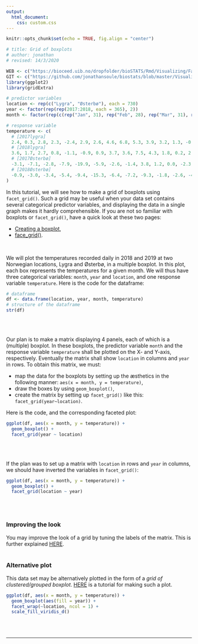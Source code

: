 ```yaml
---
output:
  html_document:
    css: custom.css
--- 
```


```r
knitr::opts_chunk$set(echo = TRUE, fig.align = "center")

# title: Grid of boxplots
# author: jonathan
# revised: 14/3/2020

WEB <- c("https://bioceed.uib.no/dropfolder/bioSTATS/Rmd/Visualizing/Faceted/grid-boxplots.html")
GIT <- c("https://github.com/jonathansoule/biostats/blob/master/Visualizing/Faceted/grid-boxplots.Rmd")
library(ggplot2)
library(gridExtra)

# predictor variables
location <- rep(c("Lygra", "Østerbø"), each = 730)
year <- factor(rep(rep(2017:2018, each = 365), 2))
month <- factor(rep(c(rep("Jan", 31), rep("Feb", 28), rep("Mar", 31), rep("Apr", 30), rep("May", 31), rep("Jun", 30), rep("Jul", 31), rep("Aug", 31), rep("Sep", 30), rep("Oct", 31), rep("Nov", 30), rep("Dec", 31)), 4), levels = c(month.abb))

# response variable
temperature <- c(
  # [2017lygra]
  2.4, 0.3, 2.8, 2.3, -2.4, 2.9, 2.6, 4.6, 6.8, 5.3, 3.9, 3.2, 1.3, -0.4, -3.7, -2.6, 3.6, 6.9, 8.2, 8.0, 5.7, 4.1, 4.6, 5.1, 7.1, 4.9, 3.0, 4.7, 5.1, 1.6, 2.1, 1.3, 4.7, 8.0, 6.1, 4.3, 3.7, -0.4, -2.8, -2.1, -0.9, 0.2, 0.4, 0.4, 0.7, 2.4, 5.5, 4.4, 5.0, 6.6, 6.6, 4.3, 4.3, 0.9, -0.9, 1.7, 4.4, 5.5, 4.2, 2.3, 2.2, 3.2, 2.8, 5.4, 2.4, -0.3, -0.5, 4.2, 3.6, 4.6, 6.7, 5.2, 6.7, 5.8, 5.6, 3.1, 1.1, 2.1, 5.2, 4.5, 2.1, 1.9, 5.1, 6.1, 7.1, 6.8, 6.2, 5.8, 6.0, 7.9, 8.1, 7.2, 8.3, 7.0, 5.8, 5.8, 7.3, 8.2, 7.4, 4.3, 3.5, 6.2, 5.1, 4.4, 4.6, 4.8, 5.2, 4.6, 5.0, 7.2, 4.1, 4.6, 2.4, 3.1, 5.1, 4.9, 6.4, 7.4, 8.0, 7.6, 10.0, 11.4, 11.1, 12.2, 12.7, 13.1, 11.9, 8.4, 5.8, 6.8, 7.4, 10.4, 10.9, 10.1, 12.2, 11.8, 12.3, 10.8, 13.1, 14.7, 10.7, 11.3, 12.5, 10.9, 10.2, 12.7, 16.9, 16.3, 12.4, 11.3, 10.0, 10.6, 11.6, 13.7, 11.3, 11.4, 10.7, 16.1, 10.8, 11.9, 12.9, 12.9, 12.3, 11.4, 12.9, 15.2, 12.9, 12.6, 12.8, 11.6, 12.3, 12.1, 11.9, 11.7, 11.1, 10.0, 11.3, 12.0, 14.9, 17.5, 18.8, 13.4, 11.6, 12.5, 13.2, 12.9, 12.8, 12.8, 12.3, 11.9, 13.6, 11.9, 11.3, 13.5, 16.1, 13.7, 13.0, 12.2, 13.7, 14.8, 21.4, 15.9, 17.9, 19.3, 15.2, 16.6, 16.6, 15.6, 14.1, 15.1, 15.8, 14.5, 15.2, 12.7, 15.6, 14.1, 14.4, 13.1, 12.9, 14.0, 16.1, 13.6, 13.9, 13.8, 12.6, 12.3, 13.9, 14.1, 15.4, 16.3, 13.7, 13.8, 13.8, 15.2, 12.3, 13.7, 13.8, 14.0, 13.6, 14.4, 12.9, 12.8, 12.8, 11.9, NA, 16.3, 14.9, 12.5, 13.4, 11.3, 13.8, 12.1, 11.8, 12.8, 11.9, 12.4, 13.0, 13.9, 13.5, 13.1, 11.6, 13.4, 12.4, 12.3, 13.2, 15.2, 15.6, 16.4, 15.6, 16.8, 16.7, 16.3, 12.0, 13.0, 11.7, 10.6, 8.2, 7.1, 8.3, 7.5, 7.3, 7.8, 8.3, 10.0, 7.8, 10.4, 11.9, 11.7, 9.6, 10.0, 8.5, 8.1, 11.3, 13.2, 12.3, 9.7, 7.8, 10.2, 9.6, 8.5, 8.6, 5.4, 4.4, 6.7, 10.1, 6.9, 6.6, 7.9, 5.2, 3.7, 8.5, 7.6, 7.2, 3.3, 3.6, 3.9, 3.1, 4.2, 5.3, 6.0, 5.9, 5.2, 4.4, 1.6, 0.6, 2.1, 3.7, 4.8, 3.8, 3.3, 1.2, 1.5, -0.3, -1.3, -1.8, 3.8, 3.7, 2.7, 7.2, 7.2, 6.1, 4.3, 3.2, -0.2, -0.2, -0.7, 1.1, 1.9, -1.2, NA, 3.0, 3.3, 5.9, 6.8, 4.9, 5.7, 8.8, 5.4, 6.2, 1.3, 1.4, 0.0, 0.1, 1.5, 2.7,
  # [2018lygra]
  3.6, 1.7, 2.7, 0.8, -1.1, -0.9, 0.9, 3.7, 3.6, 7.5, 4.3, 1.8, 0.2, 2.9, 3.8, 1.2, 0.5, -0.4, 0.8, 1.4, 0.3, 1.5, 4.2, 5.8, 5.1, 0.7, 1.6, 5.5, 2.4, 2.9, 1.9, 1.6, -0.6, -1.1, -1.7, 0.2, -0.6, -0.1, 2.4, 3.1, 2.6, 1.4, -0.5, 2.1, 3.2, 2.7, 1.8, 3.8, NA, 1.8, 0.7, 1.3, -0.2, 0.4, 0.7, 0.9, -0.4, -4.2, -8.3, -6.2, -2.9, -1.8, -1.1, -1.2, -0.8, 0.4, 1.7, 0.7, 1.2, 2.3, 2.7, 1.3, 1.8, 2.1, -1.2, -2.4, -1.2, 2.1, 1.2, 1.7, 2.0, 4.7, 5.6, 4.3, 3.1, 1.6, 1.7, 1.6, 1.1, 0.2, 0.5, 0.2, 0.4, 1.7, 2.4, 2.8, 5.9, 5.2, 5.0, 6.1, 7.9, 9.7, 11.2, 11.3, 10.6, 8.1, 9.7, 9.6, 13.1, 8.7, 7.8, 8.1, 7.4, 6.8, 6.2, 6.4, 6.1, 6.1, 6.1, 8.6, 8.4, 9.2, 7.3, 7.7, 11.0, 10.2, 11.9, 15.9, 15.8, 10.4, 10.1, 10.8, 14.7, 14.4, 14.9, 9.9, 10.0, 11.1, 11.6, 13.7, 15.7, 13.7, 11.5, 12.3, 15.7, 16.0, 20.2, 19.3, 19.1, 22.9, 23.4, 21.6, 20.3, 16.3, 13.9, 14.0, 14.3, 15.8, 17.3, 17.3, 13.4, 11.9, 11.3, 11.9, 11.8, 11.7, 13.3, 13.3, 12.2, 10.4, 10.7, 9.8, 10.3, 10.7, 11.4, 12.1, 12.4, 13.3, 13.4, 14.9, 15.4, 16.4, 14.9, 14.2, 16.3, 12.9, 12.8, 13.8, 13.3, 13.2, 17.8, 15.4, 14.1, 12.9, 13.5, 17.3, 19.6, 18.9, 15.4, 14.6, 15.9, 15.1, 15.1, 15.5, 16.4, 16.7, 17.9, 23.8, 23.4, 18.8, 18.5, 18.3, 17.5, 16.5, 16.4, 15.0, 13.1, 13.0, 17.3, 16.1, 14.9, 13.1, 12.9, 13.2, 14.7, 14.5, 15.3, 14.9, 13.0, 13.6, 13.7, 12.1, 13.3, 13.8, 12.3, 11.2, 10.4, 10.9, 12.8, 13.7, 13.2, 11.9, 12.0, 13.0, 16.1, 15.0, 14.4, 13.4, 12.3, 17.8, 15.5, 12.3, 12.4, 11.9, 11.3, 10.8, 10.3, 9.8, 10.5, 12.1, 16.2, 14.2, 11.8, 9.3, 9.3, 7.6, 5.9, 9.7, 10.8, 8.4, 7.1, 9.5, 8.7, 7.1, 6.2, 6.4, 8.8, 8.3, 6.9, 5.7, 9.3, 11.5, 12.4, 14.9, 16.4, 14.1, 13.4, 7.1, 8.4, 10.9, 8.3, 8.5, 8.6, 8.3, 7.4, 7.1, 5.3, 6.4, 4.6, 3.1, 1.5, 1.8, 4.7, 5.9, 8.9, 6.7, 7.4, 10.8, 9.8, 7.8, 12.7, 10.6, 9.6, 11.1, 9.9, 9.2, 8.6, 9.6, 11.2, 10.9, 9.0, 6.7, 2.2, -0.2, 3.6, 1.2, 1.5, 0.0, -0.8, -1.5, 0.4, 2.9, 9.0, 8.4, 6.1, 5.7, 5.2, 2.1, 2.1, 2.6, 5.7, 3.8, 4.1, 4.6, 1.4, 0.4, -0.1, -0.7, 2.5, 4.1, 2.8, 2.6, 6.9, 6.7, 5.4, 2.5, 0.5, NA, 6.8, 6.5, 7.4, 5.9, 4.2, 3.1, 6.2,
  # [2017Østerbø]
  -3.1, -7.1, -2.8, -7.9, -19.9, -5.9, -2.6, -1.4, 3.8, 1.2, 0.0, -2.3, -8.1, -7.9, -18.4, -16.7, -2.6, 4.1, 4.8, 4.2, 0.9, -2.7, 0.8, -1.8, 4.1, -3.8, 2.6, -0.2, -0.4, -5.6, -11.4, -5.4, -1.5, 1.2, 0.2, -2.4, -3.4, -10.4, -13.2, -10.7, -7.9, -7.4, -9.5, -8.1, -8.4, -4.4, 2.8, 1.2, 0.9, 3.2, 2.3, -0.3, -0.8, -10.7, -13.7, -6.8, -0.6, 0.4, 0.2, -2.3, -4.7, -3.3, -3.6, -5.2, -8.1, -11.1, -9.4, -1.1, -0.6, -2.5, 2.7, 1.9, 1.4, -0.9, 1.4, -1.4, -4.5, -4.7, 0.2, 0.2, -2.5, -3.5, 0.3, 1.9, 3.6, 4.1, 1.6, 2.3, 1.7, 3.9, 5.5, 3.8, 3.4, 1.9, 0.0, 2.1, 4.4, 3.7, 5.2, 1.0, -0.7, 1.7, 0.2, -1.8, -1.2, -1.3, -1.5, -1.8, -0.4, 3.2, -0.6, -0.6, -1.6, -2.6, -1.6, -2.2, -0.4, -0.8, -0.2, -0.5, 1.4, 3.7, 4.4, 4.7, 6.7, 7.5, 5.9, 2.0, 1.2, 1.1, 1.6, 4.2, 5.1, 6.1, 7.2, 7.1, 9.2, 7.8, 9.9, 9.6, 7.3, 6.1, 7.9, 7.2, 7.2, 9.9, 16.1, 12.1, 12.0, 9.3, 7.2, 6.2, 7.6, 10.6, 9.4, 8.0, 8.6, 9.9, 9.3, 9.5, 10.4, 12.1, 9.6, 8.7, NA, NA, 11.0, 11.0, 11.0, 8.4, 6.7, 7.8, 9.2, 10.4, 8.2, 7.3, 6.8, 9.8, 9.8, 11.8, 15.1, 13.7, 10.1, 8.4, 10.1, 9.7, 10.0, 10.3, 10.6, 9.2, 10.5, 10.7, 7.6, 7.7, 9.3, 11.7, 10.4, 6.9, 9.3, 11.6, 15.1, 12.7, 14.3, 15.0, 12.8, 13.9, 13.6, 13.0, 11.3, 11.6, 12.5, 11.3, 11.2, 10.7, 11.3, 11.1, 12.1, 11.1, 10.1, 8.6, NA, NA, 12.9, 10.7, 7.3, 9.4, 10.8, 11.0, 9.6, 12.6, 10.7, 10.2, 9.7, 8.8, 9.4, 8.9, 10.1, 9.7, 10.2, 11.8, 9.9, 7.9, 8.6, 8.6, 7.9, 9.1, 9.1, 10.0, 10.7, 9.7, 7.6, 9.2, 8.9, 8.7, 8.6, 8.1, 7.0, 8.2, 8.8, 6.9, 8.2, 9.2, 6.3, 6.8, 7.5, 7.9, 10.8, 10.6, 9.2, 9.8, 8.8, 8.1, 7.2, 7.7, 8.4, 5.4, 3.7, 3.6, 4.9, 2.8, 0.3, -0.2, 2.1, 3.6, 4.2, 5.3, 6.6, 8.4, 6.6, 4.7, -0.6, 1.4, 4.4, 3.8, 3.4, 1.8, 1.1, 2.7, 2.6, 2.8, 3.0, -0.4, -1.2, 2.1, 4.0, 2.7, 1.3, 3.9, 1.9, -1.7, 2.1, 3.6, 1.4, -1.1, -1.1, -0.4, -2.3, -0.9, 0.5, 0.8, -0.9, -1.6, -5.6, -3.7, -10.4, -7.7, 1.6, -1.9, -1.8, -4.7, -8.6, -7.2, -18.6, -14.3, -15.2, -1.6, -1.2, -2.5, 2.6, 1.8, 3.3, -0.6, -3.1, -7.8, -9.3, -16.1, -7.6, -3.3, -15.1, -18.5, -10.6, -1.2, 0.7, 2.8, 0.6, 0.5, 2.7, 0.0, -0.3, -2.9, -1.5, -5.4, -5.2, -7.6, -4.9,
  # [2018Østerbø]
  -0.9, -3.0, -3.4, -5.4, -9.4, -15.3, -6.4, -7.2, -9.3, -1.8, -2.6, -4.2, -7.5, -4.9, -4.0, -4.6, -10.1, -8.7, -6.2, -5.2, -10.8, -6.4, -0.9, 1.2, -0.6, -3.2, -5.0, -1.7, -1.3, -1.6, -0.6, -5.6, -13.3, -15.6, -14.9, -5.6, -6.9, -7.4, -2.3, -0.9, -3.3, -5.1, -8.6, -7.1, -2.3, -4.3, -4.7, -3.5, -1.1, -5.9, -10.3, -6.3, -16.7, -11.9, -10.2, -8.9, -8.6, -14.7, -17.6, -18.8, -12.1, -8.2, -9.3, -8.6, -8.3, -4.3, -3.3, -5.7, -7.7, -4.8, -5.5, -7.9, -8.1, -6.1, -10.6, -13.4, -11.6, -3.6, -5.8, -1.1, -1.5, 0.8, 1.6, 1.5, -2.7, -6.4, -9.8, -10.7, -10.2, -10.6, -11.7, -10.4, -8.4, -1.8, -0.6, -3.6, 2.1, 3.4, 2.2, 0.1, 0.4, 1.6, 2.6, 4.6, 5.4, 4.6, 5.3, 5.6, 6.8, 7.1, 3.8, 4.4, 4.1, 3.8, 2.7, 2.7, 3.8, 1.2, 0.1, 2.3, 2.9, 4.4, 3.6, 4.6, 7.9, 8.0, 8.5, 10.8, 12.4, 11.6, 9.7, 10.3, 10.2, 13.2, 11.9, 7.1, 7.4, 9.1, 8.8, 8.2, 13.6, 11.6, 12.9, 13.3, 12.5, 11.9, 15.6, 15.2, 15.6, 17.1, 17.6, 16.9, 15.7, 16.3, 14.0, 11.6, 15.6, 13.9, 15.1, 16.1, 15.3, 13.2, 13.4, 12.2, 10.3, 7.0, 9.8, 10.6, 10.0, 6.0, 6.3, 6.4, 7.8, 8.7, 10.2, 12.6, 13.9, 15.8, 12.6, 11.8, 14.4, 16.2, 15.1, 14.6, 18.6, 16.9, 13.0, 12.8, 13.9, 11.9, 16.2, 16.3, 17.8, 16.6, 14.4, 17.9, 18.7, 15.3, 15.9, 15.2, 15.5, 14.1, 14.7, 16.7, 18.2, 15.8, 16.4, 19.8, 18.5, 17.7, 15.9, 16.8, 15.3, 14.3, 14.4, 14.1, 10.0, 10.5, 15.1, 14.8, 10.6, 9.3, 8.9, 8.7, 9.5, 12.1, 12.6, 12.4, 9.7, 10.5, 9.9, 8.0, 9.7, 12.3, 10.6, 8.4, 8.6, 6.4, 7.2, 11.9, 11.7, 9.2, 10.2, 9.4, 11.6, 11.6, 11.1, 12.3, 12.7, 12.2, 10.8, 9.9, 9.4, 7.3, 5.6, 6.4, 6.2, 5.4, 6.0, 7.6, 13.3, 12.4, 5.8, 5.8, 4.9, 3.0, 1.9, 5.2, 6.0, 4.3, 1.8, 4.4, 4.6, 3.5, 1.4, 2.0, 7.6, 3.8, 2.7, 2.1, 5.0, 8.1, 8.5, 8.7, 10.6, 12.8, 12.8, 4.3, 4.4, 7.7, 3.8, 4.2, 4.6, 6.2, 1.0, 1.0, 0.1, 1.9, -0.3, -3.3, -10.2, -4.4, -1.7, 2.8, 3.2, 2.6, 1.8, 5.9, 3.6, 4.1, 4.4, 4.3, 2.4, 4.2, 5.5, 4.7, 3.7, 4.1, 7.2, 4.7, 1.8, 2.0, -1.6, -2.8, -2.7, -5.6, -7.1, -6.2, -9.7, -10.4, -8.6, -4.9, 1.9, 3.6, 1.6, 1.4, 1.2, -1.2, -1.8, -3.9, -0.3, -3.1, -1.3, -1.2, -10.6, -13.9, -12.3, -13.7, -9.1, -3.9, -6.3, -7.6, -2.4, -1.6, -4.0, -5.4, -4.9, -2.6, 1.6, 2.1, 2.0, 0.9, -0.3, -3.1, 2.8
)
```


In this tutorial, we will see how to make a grid of boxplots using `facet_grid()`. Such a grid may be useful when your data set contains several categorical predictor variables, and displaying the data in a single graph makes it hardly comprehensible. If you are not so familiar with boxplots or `facet_grid()`, have a quick look at these two pages:

+ [Creating a boxplot](https://biostats.w.uib.no/creating-a-multiple-boxplot/){target="_blank"},
+ [face_grid()](https://biostats.w.uib.no/facet_grid/){target="_blank"}.

<br/>

We will plot the temperatures recorded daily in 2018 and 2019 at two Norwegian locations, Lygra and Østerbø, in a multiple boxplot. In this plot, each box represents the temperatures for a given month. We will thus have three categorical variables: `month`, `year` and `location`, and one response variable `temperature`. Here is the code for the dataframe:

```r
# dataframe
df <- data.frame(location, year, month, temperature)
# structure of the dataframe
str(df)
```
<br/><br/>

Our plan is to make a matrix displaying 4 panels, each of which is a (multiple) boxplot. In these boxplots, the predictor variable `month` and the response variable `temperature` shall be plotted on the X- and Y-axis, respectively. Eventually the matrix shall show `location` in columns and `year` in rows. To obtain this matrix, we must:

+ map the data for the boxplots by setting up the æsthetics in the following manner: `aes(x = month, y = temperature)`,
+ draw the boxes by using `geom_boxplot()`,
+ create the matrix by setting up `facet_grid()` like this: `facet_grid(year~location)`.

Here is the code, and the corresponding faceted plot:

```r
ggplot(df, aes(x = month, y = temperature)) +
  geom_boxplot() +
  facet_grid(year ~ location)
```
<br/><br/>

If the plan was to set up a matrix with `location` in rows and `year` in columns, we should have inverted the variables in `facet_grid()`:
```r
ggplot(df, aes(x = month, y = temperature)) +
  geom_boxplot() +
  facet_grid(location ~ year)
```
<br/><br/>

### Improving the look

You may improve the look of a grid by tuning the labels of the matrix. This is further explained [HERE](https://biostats.w.uib.no/modifying-labels-in-faceted-plots/){target="_blank"}.
<br/><br/>

### Alternative plot

This data set may be alternatively plotted in the form of a *grid of clustered/grouped boxplot*. [HERE](https://biostats.w.uib.no/grid-clustered-boxplots/){target="_blank"} is a tutorial for making such a plot.
```r
ggplot(df, aes(x = month, y = temperature)) +
  geom_boxplot(aes(fill = year)) +
  facet_wrap(~location, ncol = 1) +
  scale_fill_viridis_d()
```




<br/><br/>


***
<!-- UNCOMMENT TO ACTIVATE
Get the Rmarkdown file corresponding to this page on [GitHub](`r GIT`){target="_blank"}.
-->
